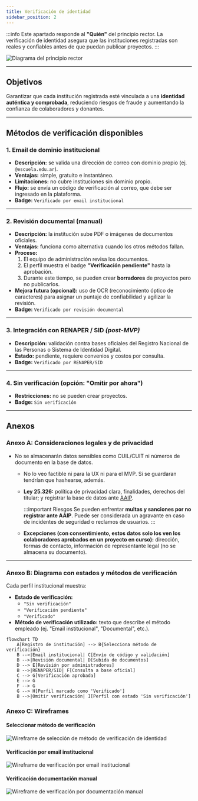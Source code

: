 ```yaml
---
title: Verificación de identidad
sidebar_position: 2
---
```


:::info
Este apartado responde al **"Quién"** del principio rector. La verificación de identidad asegura que las instituciones registradas son reales y confiables antes de que puedan publicar proyectos.
:::

![Diagrama del principio rector](/img/principio_rector.png)

---

## Objetivos

Garantizar que cada institución registrada esté vinculada a una **identidad auténtica y comprobada**, reduciendo riesgos de fraude y aumentando la confianza de colaboradores y donantes.

---

## Métodos de verificación disponibles

### 1. Email de dominio institucional  
- **Descripción:** se valida una dirección de correo con dominio propio (ej. `@escuela.edu.ar`).  
- **Ventajas:** simple, gratuito e instantáneo.  
- **Limitaciones:** no cubre instituciones sin dominio propio.  
- **Flujo:** se envía un código de verificación al correo, que debe ser ingresado en la plataforma.
- **Badge:** `Verificado por email institucional`

---

### 2. Revisión documental (manual)  
- **Descripción:** la institución sube PDF o imágenes de documentos oficiales.  
- **Ventajas:** funciona como alternativa cuando los otros métodos fallan.  
- **Proceso:**  
  1. El equipo de administración revisa los documentos.  
  2. El perfil muestra el badge **"Verificación pendiente"** hasta la aprobación.  
  3. Durante este tiempo, se pueden crear **borradores** de proyectos pero no publicarlos.  
- **Mejora futura (opcional):** uso de OCR (reconocimiento óptico de caracteres) para asignar un puntaje de confiabilidad y agilizar la revisión.
- **Badge:** `Verificado por revisión documental`

---

### 3. Integración con RENAPER / SID *(post-MVP)*  
- **Descripción:** validación contra bases oficiales del Registro Nacional de las Personas o Sistema de Identidad Digital.  
- **Estado:** pendiente, requiere convenios y costos por consulta.
- **Badge:** `Verificado por RENAPER/SID`

---

### 4. Sin verificación (opción: "Omitir por ahora") 
- **Restricciones:** no se pueden crear proyectos.  
- **Badge:** `Sin verificación`

---

## Anexos

### Anexo A: Consideraciones legales y de privacidad

- No se almacenarán datos sensibles como CUIL/CUIT ni números de documento en la base de datos.
    - No lo veo factible ni para la UX ni para el MVP. Si se guardaran tendrían que hashearse, además.
    - **Ley 25.326:** política de privacidad clara, finalidades, derechos del titular; y registrar la base de datos ante [AAIP](https://www.argentina.gob.ar/aaip/datospersonales/tramites).

        :::important Riesgos
        Se pueden enfrentar **multas y sanciones por no registrar ante AAIP**. Puede ser considerada un agravante en caso de incidentes de seguridad o reclamos de usuarios.
        :::
    - **Excepciones (con consentimiento, estos datos solo los ven los colaboradores aprobados en un proyecto en curso):** dirección, formas de contacto, información de representante legal (no se almacena su documento).

---

### Anexo B: Diagrama con estados y métodos de verificación

Cada perfil institucional muestra:  
- **Estado de verificación:**  
  - `"Sin verificación"`  
  - `"Verificación pendiente"`  
  - `"Verificado"`  
- **Método de verificación utilizado:** texto que describe el método empleado (ej. "Email institucional", "Documental", etc.).

```mermaid
flowchart TD
    A[Registro de institución] --> B{Selecciona método de verificación}
    B -->|Email institucional| C[Envío de código y validación]
    B -->|Revisión documental| D[Subida de documentos]
    D --> E[Revisión por administradores]
    B -->|RENAPER/SID| F[Consulta a base oficial]
    C --> G[Verificación aprobada]
    E --> G
    F --> G
    G --> H[Perfil marcado como 'Verificado']
    B -->|Omitir verificación| I[Perfil con estado 'Sin verificación']
```

### Anexo C: Wireframes

#### Seleccionar método de verificación

![Wireframe de selección de método de verificación de identidad](/img/wireframes/registro/01-metodo-verificacion.png)

#### Verificación por email institucional

![Wireframe de verificación por email institucional](/img/wireframes/registro/02-verificacion-email.png)

#### Verificación documentación manual

![Wireframe de verificación por documentación manual](/img/wireframes/registro/03-verificacion-manual.png)